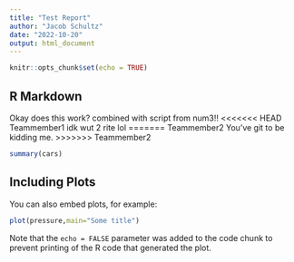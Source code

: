 ```yaml
---
title: "Test Report"
author: "Jacob Schultz"
date: "2022-10-20"
output: html_document
---
```


```r
knitr::opts_chunk$set(echo = TRUE)
```

## R Markdown
Okay does this work?
combined with script from num3!!
<<<<<<< HEAD
Teammember1
idk wut 2 rite lol
=======
Teammember2
You've git to be kidding me.
>>>>>>> Teammember2
```r
summary(cars)
```

## Including Plots

You can also embed plots, for example:

```r
plot(pressure,main="Some title")
```

Note that the `echo = FALSE` parameter was added to the code chunk to prevent printing of the R code that generated the plot.
